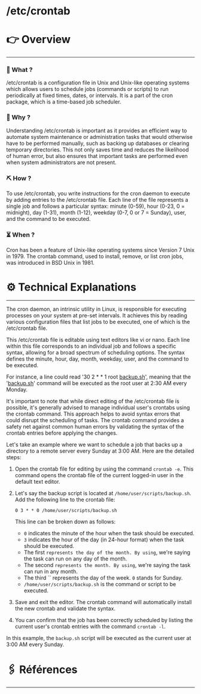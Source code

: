 # /etc/crontab


# 👉 Overview

---

### 👀 What ?

/etc/crontab is a configuration file in Unix and Unix-like operating systems which allows users to schedule jobs (commands or scripts) to run periodically at fixed times, dates, or intervals. It is a part of the cron package, which is a time-based job scheduler.


### 🧐 Why ?

Understanding /etc/crontab is important as it provides an efficient way to automate system maintenance or administration tasks that would otherwise have to be performed manually, such as backing up databases or clearing temporary directories. This not only saves time and reduces the likelihood of human error, but also ensures that important tasks are performed even when system administrators are not present.


### ⛏️ How ?

To use /etc/crontab, you write instructions for the cron daemon to execute by adding entries to the /etc/crontab file. Each line of the file represents a single job and follows a particular syntax: minute (0-59), hour (0-23, 0 = midnight), day (1-31), month (1-12), weekday (0-7, 0 or 7 = Sunday), user, and the command to be executed.


### ⏳ When ?

Cron has been a feature of Unix-like operating systems since Version 7 Unix in 1979. The crontab command, used to install, remove, or list cron jobs, was introduced in BSD Unix in 1981.


# ⚙️ Technical Explanations

---

The cron daemon, an intrinsic utility in Linux, is responsible for executing processes on your system at pre-set intervals. It achieves this by reading various configuration files that list jobs to be executed, one of which is the /etc/crontab file.

This /etc/crontab file is editable using text editors like vi or nano. Each line within this file corresponds to an individual job and follows a specific syntax, allowing for a broad spectrum of scheduling options. The syntax defines the minute, hour, day, month, weekday, user, and the command to be executed.

For instance, a line could read '30 2 * * 1 root [backup.sh](http://backup.sh/)', meaning that the '[backup.sh](http://backup.sh/)' command will be executed as the root user at 2:30 AM every Monday.

It's important to note that while direct editing of the /etc/crontab file is possible, it's generally advised to manage individual user's crontabs using the crontab command. This approach helps to avoid syntax errors that could disrupt the scheduling of tasks. The crontab command provides a safety net against common human errors by validating the syntax of the crontab entries before applying the changes.

Let's take an example where we want to schedule a job that backs up a directory to a remote server every Sunday at 3:00 AM. Here are the detailed steps:

1. Open the crontab file for editing by using the command `crontab -e`. This command opens the crontab file of the current logged-in user in the default text editor.
2. Let's say the backup script is located at `/home/user/scripts/backup.sh`. Add the following line to the crontab file:
    
    ```
    0 3 * * 0 /home/user/scripts/backup.sh
    
    ```
    
    This line can be broken down as follows:
    
    - `0` indicates the minute of the hour when the task should be executed.
    - `3` indicates the hour of the day (in 24-hour format) when the task should be executed.
    - The first `` represents the day of the month. By using ``, we're saying the task can run on any day of the month.
    - The second `` represents the month. By using ``, we're saying the task can run in any month.
    - The third `` represents the day of the week. `0` stands for Sunday.
    - `/home/user/scripts/backup.sh` is the command or script to be executed.
3. Save and exit the editor. The crontab command will automatically install the new crontab and validate the syntax.
4. You can confirm that the job has been correctly scheduled by listing the current user's crontab entries with the command `crontab -l`.

In this example, the `backup.sh` script will be executed as the current user at 3:00 AM every Sunday.

# 🖇️ Références

---